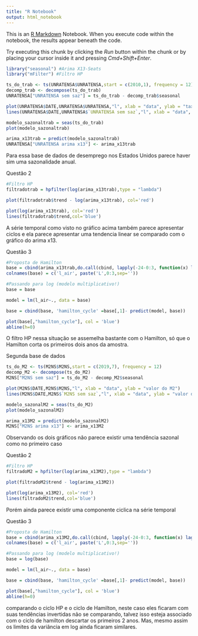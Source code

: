 ```yaml
---
title: "R Notebook"
output: html_notebook
---
```


This is an [R Markdown](http://rmarkdown.rstudio.com) Notebook. When you execute code within the notebook, the results appear beneath the code. 

Try executing this chunk by clicking the *Run* button within the chunk or by placing your cursor inside it and pressing *Cmd+Shift+Enter*. 
```r
library("seasonal") #Arima X13-Seats
library("mFilter") #Filtro HP
```

```r
ts_do_trab <- ts(UNRATENSA$UNRATENSA,start = c(2010,1), frequency = 12)
decomp_trab <- decompose(ts_do_trab)
UNRATENSA["UNRATENSA sem saz"] = ts_do_trab - decomp_trab$seasonal
```
```r
plot(UNRATENSA$DATE,UNRATENSA$UNRATENSA,"l", xlab = "data", ylab = "taxa desemprego EUA")
lines(UNRATENSA$DATE,UNRATENSA$`UNRATENSA sem saz`,"l", xlab = "data", ylab = "Taxa desemprego EUA", col = "blue")
```
```r
modelo_sazonaltrab = seas(ts_do_trab)
plot(modelo_sazonaltrab)

arima_x13trab = predict(modelo_sazonaltrab)
UNRATENSA["UNRATENSA arima x13"] <- arima_x13trab
```
Para essa base de dados de desemprego nos Estados Unidos parece haver sim uma sazonalidade anual.


Questão 2

```r
#Filtro HP
filtradotrab = hpfilter(log(arima_x13trab),type = "lambda")

plot(filtradotrab$trend - log(arima_x13trab), col='red')
```
```r
plot(log(arima_x13trab), col='red')
lines(filtradotrab$trend,col='blue')
```


A série temporal como visto no gráfico acima também parece apresentar ciclos e ela parece apresentar uma tendencia linear se comparado com o gráfico do arima x13.

Questão 3

```r
#Proposta de Hamilton
base = cbind(arima_x13trab,do.call(cbind, lapply(-24-0:3, function(x) lag(arima_x13trab, x))))
colnames(base) = c('l_air', paste('L',0:3,sep=''))

#Passando para log (modelo multiplicativo!)
base = base

model = lm(l_air~., data = base)

base = cbind(base, 'hamilton_cycle' =base[,1]- predict(model, base))

plot(base[,"hamilton_cycle"], col = 'blue')
abline(h=0)
```
O filtro HP nessa situação se assemelha bastante com o Hamilton, só que o Hamilton corta os primeiros dois anos da amostra.



Segunda base de dados

```r
ts_do_M2 <- ts(M2NS$M2NS,start = c(2019,7), frequency = 12)
decomp_M2 <- decompose(ts_do_M2)
M2NS["M2NS sem saz"] = ts_do_M2 - decomp_M2$seasonal
```
```r
plot(M2NS$DATE,M2NS$M2NS,"l", xlab = "data", ylab = "valor do M2")
lines(M2NS$DATE,M2NS$`M2NS sem saz`,"l", xlab = "data", ylab = "valor do M2", col = "blue")
```
```r
modelo_sazonalM2 = seas(ts_do_M2)
plot(modelo_sazonalM2)

arima_x13M2 = predict(modelo_sazonalM2)
M2NS["M2NS arima x13"] <- arima_x13M2
```
Observando os dois gráficos não parece existir uma tendência sazonal como no primeiro caso


Questão 2

```r
#Filtro HP
filtradoM2 = hpfilter(log(arima_x13M2),type = "lambda")

plot(filtradoM2$trend - log(arima_x13M2))
```
```r
plot(log(arima_x13M2), col='red')
lines(filtradoM2$trend,col='blue')
```
Porém ainda parece existir uma componente ciclica na série temporal


Questão 3

```r
#Proposta de Hamilton
base = cbind(arima_x13M2,do.call(cbind, lapply(-24-0:3, function(x) lag(arima_x13M2, x))))
colnames(base) = c('l_air', paste('L',0:3,sep=''))

#Passando para log (modelo multiplicativo!)
base = log(base)

model = lm(l_air~., data = base)

base = cbind(base, 'hamilton_cycle' =base[,1]- predict(model, base))

plot(base[,"hamilton_cycle"], col = 'blue')
abline(h=0)
```
comparando o ciclo HP e o ciclo de Hamilton, neste caso eles ficaram com suas tendências invertidas não se comparando, talvez isso esteja associado com o ciclo de hamilton descartar os primeiros 2 anos. Mas, mesmo assim os limites da variância em log ainda ficaram similares.


